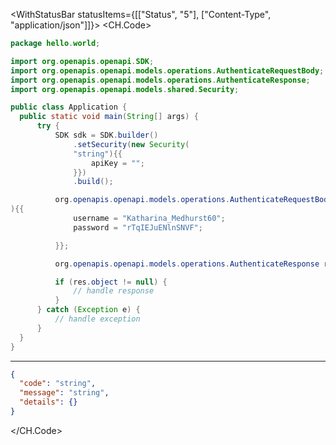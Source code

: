 

<WithStatusBar statusItems={[["Status", "5"], ["Content-Type", "application/json"]]}>
  <CH.Code>
  ```java Authenticate.java
  package hello.world;

import org.openapis.openapi.SDK;
import org.openapis.openapi.models.operations.AuthenticateRequestBody;
import org.openapis.openapi.models.operations.AuthenticateResponse;
import org.openapis.openapi.models.shared.Security;

public class Application {
    public static void main(String[] args) {
        try {
            SDK sdk = SDK.builder()
                .setSecurity(new Security(
                "string"){{
                    apiKey = "";
                }})
                .build();

            org.openapis.openapi.models.operations.AuthenticateRequestBody req = new AuthenticateRequestBody(
){{
                username = "Katharina_Medhurst60";
                password = "rTqIEJuENlnSNVF";

            }};

            org.openapis.openapi.models.operations.AuthenticateResponse res = sdk.authentication.authenticate(req);

            if (res.object != null) {
                // handle response
            }
        } catch (Exception e) {
            // handle exception
        }
    }
}
  ```
  ---

  ```json Example Response
  {
    "code": "string",
    "message": "string",
    "details": {}
  }
  ```
  </CH.Code>
</WithStatusBar>

